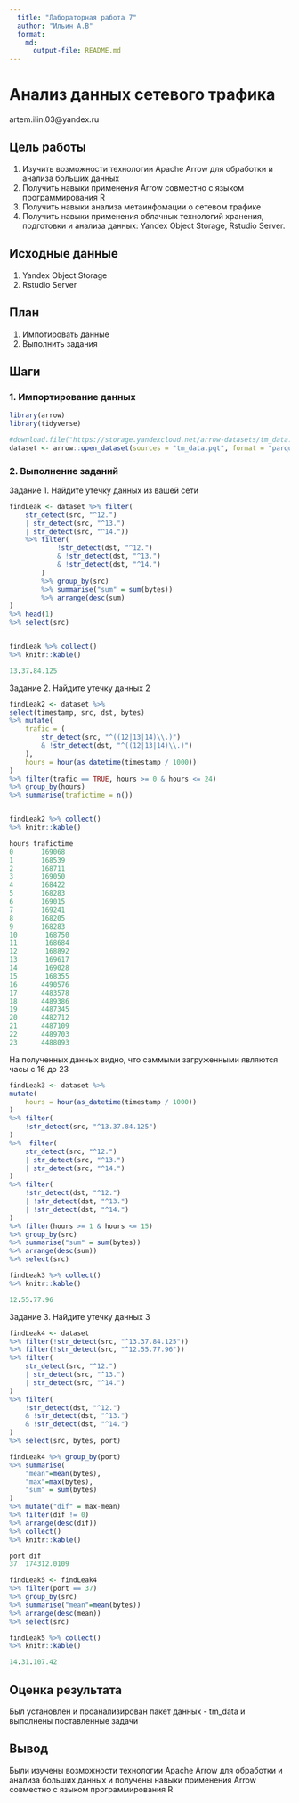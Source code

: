 ```yaml
---
  title: "Лабораторная работа 7"
  author: "Ильин А.В"
  format: 
    md:
      output-file: README.md
---
```


# Анализ данных сетевого трафика
artem.ilin.03@yandex.ru

## Цель работы
1. Изучить возможности технологии Apache Arrow для обработки и анализа больших данных
2. Получить навыки применения Arrow совместно с языком программирования R
3. Получить навыки анализа метаинфомации о сетевом трафике
4. Получить навыки применения облачных технологий хранения, подготовки и анализа данных: Yandex Object Storage, Rstudio Server.

## Исходные данные

1. Yandex Object Storage
2. Rstudio Server

## План

1. Импотировать данные
2. Выполнить задания 


## Шаги

### 1. Импортирование данных

```r 
library(arrow)
library(tidyverse)

#download.file("https://storage.yandexcloud.net/arrow-datasets/tm_data.pqt",destfile = "tm_data.pqt")
dataset <- arrow::open_dataset(sources = "tm_data.pqt", format = "parquet")
```

### 2. Выполнение заданий
 
Задание 1. Найдите утечку данных из вашей сети
```r
findLeak <- dataset %>% filter(
    str_detect(src, "^12.") 
    | str_detect(src, "^13.") 
    | str_detect(src, "^14."))  
    %>% filter(
            !str_detect(dst, "^12.") 
            & !str_detect(dst, "^13.") 
            & !str_detect(dst, "^14.")
        )  
        %>% group_by(src) 
        %>% summarise("sum" = sum(bytes)) 
        %>% arrange(desc(sum)
) 
%>% head(1) 
%>% select(src) 


findLeak %>% collect() 
%>% knitr::kable()
```
```r
13.37.84.125
```
Задание 2. Найдите утечку данных 2
```r
findLeak2 <- dataset %>% 
select(timestamp, src, dst, bytes) 
%>% mutate(
    trafic = (
        str_detect(src, "^((12|13|14)\\.)") 
        & !str_detect(dst, "^((12|13|14)\\.)")
    ),
    hours = hour(as_datetime(timestamp / 1000))
) 
%>% filter(trafic == TRUE, hours >= 0 & hours <= 24) 
%>% group_by(hours) 
%>% summarise(trafictime = n()) 


findLeak2 %>% collect() 
%>% knitr::kable()
```
```r
hours trafictime
0       169068
1       168539
2       168711
3       169050
4       168422
5       168283
6       169015
7       169241
8       168205
9       168283
10       168750
11       168684
12       168892
13       169617
14       169028
15       168355
16      4490576
17      4483578
18      4489386
19      4487345
20      4482712
21      4487109
22      4489703
23      4488093
```
На полученных данных видно, что саммыми загруженными являются часы с 16 до 23

```r 
findLeak3 <- dataset %>% 
mutate(
    hours = hour(as_datetime(timestamp / 1000))
) 
%>% filter(
    !str_detect(src, "^13.37.84.125")
) 
%>%  filter(
    str_detect(src, "^12.") 
    | str_detect(src, "^13.") 
    | str_detect(src, "^14.")
)  
%>% filter(
    !str_detect(dst, "^12.") 
    | !str_detect(dst, "^13.") 
    | !str_detect(dst, "^14.")
)  
%>% filter(hours >= 1 & hours <= 15) 
%>% group_by(src) 
%>% summarise("sum" = sum(bytes)) 
%>% arrange(desc(sum)) 
%>% select(src) 

findLeak3 %>% collect() 
%>% knitr::kable()
```

```r
12.55.77.96
```

Задание 3. Найдите утечку данных 3

```r 
findLeak4 <- dataset 
%>% filter(!str_detect(src, "^13.37.84.125")) 
%>% filter(!str_detect(src, "^12.55.77.96")) 
%>% filter(
    str_detect(src, "^12.") 
    | str_detect(src, "^13.") 
    | str_detect(src, "^14.")
)  
%>% filter(
    !str_detect(dst, "^12.") 
    & !str_detect(dst, "^13.") 
    & !str_detect(dst, "^14.")
)  
%>% select(src, bytes, port)

findLeak4 %>% group_by(port) 
%>% summarise(
    "mean"=mean(bytes), 
    "max"=max(bytes), 
    "sum" = sum(bytes)
) 
%>% mutate("dif" = max-mean)  
%>% filter(dif != 0) 
%>% arrange(desc(dif))  
%>% collect() 
%>% knitr::kable()
```

```r
port dif
37  174312.0109
```

```r 
findLeak5 <- findLeak4  
%>% filter(port == 37) 
%>% group_by(src) 
%>% summarise("mean"=mean(bytes)) 
%>% arrange(desc(mean)) 
%>% select(src)

findLeak5 %>% collect() 
%>% knitr::kable()
```

```r
14.31.107.42
```

## Оценка результата

Был установлен и проанализирован пакет данных - tm_data и выполнены поставленные задачи

## Вывод

Были изучены возможности технологии Apache Arrow для обработки и анализа больших данных и получены навыки применения Arrow совместно с языком программирования R
```r
```